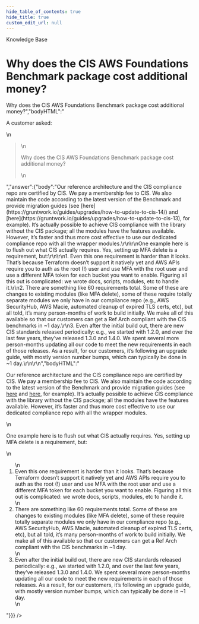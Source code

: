 ```yaml
---
hide_table_of_contents: true
hide_title: true
custom_edit_url: null
---
```



<CenterLayout>
<span className="title">Knowledge Base</span>
<h1>Why does the CIS AWS Foundations Benchmark package cost additional money?</h1>
<GitHub discussion={{"id":"D_kwDOF8slf84AOFR1","number":69,"author":{"login":"marijakstrazdas"},"title":"Why does the CIS AWS Foundations Benchmark package cost additional money?","body":"A customer asked: \r\n> Why does the CIS AWS Foundations Benchmark package cost additional money?","bodyHTML":"<p dir=\"auto\">A customer asked:</p>\n<blockquote>\n<p dir=\"auto\">Why does the CIS AWS Foundations Benchmark package cost additional money?</p>\n</blockquote>","answer":{"body":"Our reference architecture and the CIS compliance repo are certified by CIS. We pay a membership fee to CIS. We also maintain the code according to the latest version of the Benchmark and provide migration guides (see [here](https://gruntwork.io/guides/upgrades/how-to-update-to-cis-14/) and [here](https://gruntwork.io/guides/upgrades/how-to-update-to-cis-13), for example). It’s actually possible to achieve CIS compliance with the library without the CIS package; all the modules have the features available. However, it’s faster and thus more cost effective to use our dedicated compliance repo with all the wrapper modules.\r\n\r\nOne example here is to flush out what CIS actually requires. Yes, setting up MFA delete is a requirement, but:\r\n\r\n1. Even this one requirement is harder than it looks. That’s because Terraform doesn’t support it natively yet and AWS APIs require you to auth as the root (!) user and use MFA with the root user and use a different MFA token for each bucket you want to enable. Figuring all this out is complicated: we wrote docs, scripts, modules, etc to handle it.\r\n2. There are something like 60 requirements total. Some of these are changes to existing modules (like MFA delete), some of these require totally separate modules we only have in our compliance repo (e.g., AWS SecurityHub, AWS Macie, automated cleanup of expired TLS certs, etc), but all told, it’s many person-months of work to build initially. We make all of this available so that our customers can get a Ref Arch compliant with the CIS benchmarks in ~1 day.\r\n3. Even after the initial build out, there are new CIS standards released periodically: e.g., we started with 1.2.0, and over the last few years, they’ve released 1.3.0 and 1.4.0. We spent several more person-months updating all our code to meet the new requirements in each of those releases. As a result, for our customers, it’s following an upgrade guide, with mostly version number bumps, which can typically be done in ~1 day.\r\n\r\n","bodyHTML":"<p dir=\"auto\">Our reference architecture and the CIS compliance repo are certified by CIS. We pay a membership fee to CIS. We also maintain the code according to the latest version of the Benchmark and provide migration guides (see <a href=\"https://gruntwork.io/guides/upgrades/how-to-update-to-cis-14/\" rel=\"nofollow\">here</a> and <a href=\"https://gruntwork.io/guides/upgrades/how-to-update-to-cis-13\" rel=\"nofollow\">here</a>, for example). It’s actually possible to achieve CIS compliance with the library without the CIS package; all the modules have the features available. However, it’s faster and thus more cost effective to use our dedicated compliance repo with all the wrapper modules.</p>\n<p dir=\"auto\">One example here is to flush out what CIS actually requires. Yes, setting up MFA delete is a requirement, but:</p>\n<ol dir=\"auto\">\n<li>Even this one requirement is harder than it looks. That’s because Terraform doesn’t support it natively yet and AWS APIs require you to auth as the root (!) user and use MFA with the root user and use a different MFA token for each bucket you want to enable. Figuring all this out is complicated: we wrote docs, scripts, modules, etc to handle it.</li>\n<li>There are something like 60 requirements total. Some of these are changes to existing modules (like MFA delete), some of these require totally separate modules we only have in our compliance repo (e.g., AWS SecurityHub, AWS Macie, automated cleanup of expired TLS certs, etc), but all told, it’s many person-months of work to build initially. We make all of this available so that our customers can get a Ref Arch compliant with the CIS benchmarks in ~1 day.</li>\n<li>Even after the initial build out, there are new CIS standards released periodically: e.g., we started with 1.2.0, and over the last few years, they’ve released 1.3.0 and 1.4.0. We spent several more person-months updating all our code to meet the new requirements in each of those releases. As a result, for our customers, it’s following an upgrade guide, with mostly version number bumps, which can typically be done in ~1 day.</li>\n</ol>"}}} />

</CenterLayout>
  

<!-- ##DOCS-SOURCER-START
{
  "sourcePlugin": "github-discussions",
  "hash": "13a9c8d2332fff135a6055ddfed9b5a7"
}
##DOCS-SOURCER-END -->
